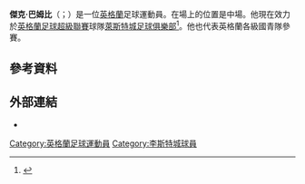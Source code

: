 '''傑克·巴姆比'''（{{lang-en|Jack Barmby}}；{{bd|1994年|11月14日}}）是一位[[英格蘭|英格蘭]]足球運動員。在場上的位置是中場。他現在效力於[[英格蘭足球超級聯賽|英格蘭足球超級聯賽]]球隊[[萊斯特城足球俱樂部|萊斯特城足球俱樂部]]<ref>{{cite news |title=Barmby To Join Development Squad |url=http://www.lcfc.com/news/article/220514-barmby-to-join-development-squad-1568674.aspx |work=LCFC.co.uk |publisher=Leicester City Football Club |date=23 May 2014 |accessdate=23 May 2014 |archive-date=2016-03-04 |archive-url=https://web.archive.org/web/20160304060741/http://www.lcfc.com/news/article/220514-barmby-to-join-development-squad-1568674.aspx |dead-url=no }}</ref>。他也代表英格蘭各級國青隊參賽。
==參考資料==
{{Reflist}}

==外部連結==
*{{soccerbase|id=74522}}

{{DEFAULTSORT:Barmby, Jack}}
[[Category:英格蘭足球運動員|Category:英格蘭足球運動員]]
[[Category:李斯特城球員|Category:李斯特城球員]]
{{Sport-bio-stub}}